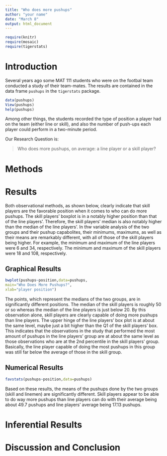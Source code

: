 ---
title: "Who does more pushups"
author: "your name"
date: "March 8"
output: html_document
---

```{r include=FALSE}
require(knitr)
require(mosaic)
require(tigerstats)
```
<!-- We recommend you use git branches -- create a separate branch for each major section i.e. Introduction, Methods, Results, Inferential Results, and Discussion and Conclusions - leave the YAML block untouched until the final merge where you put in your own name !-->

# Introduction

Several years ago some MAT 111 students who were on the footbal team conducted a study of their team-mates.  The results are contained in the data frame `pushups` in the `tigerstats` package.

```{r eval=FALSE}
data(pushups)
View(pushups)
help(pushups)
```

Among other things, the students recorded the type of position a player had on the team (either line or skill), and also the number of push-ups each player could perform in a two-minute period.


Our Research Question is:

  >Who does more pushups, on average: a line player or a skill player?


# Methods
<!--Decide on your methods:  use "variable analysis" or other appropriate descriptors.  Make sure to choose at least one graphical method and at least one numerical method.!-->






# Results
<!--You have both graphical and numerical methods, so you will have both graphical and numerical results to consider.!-->

Both observational methods, as shown below, clearly indicate that skill players are the favorable position when it comes to who can do more pushups. The skill players' boxplot is in a notably higher position than that of the line players'. Therefore, the skill players' median is also notably higher than the median of the line players'. In thw variable analysis of the two groups and their pushup capabolites, their minimums, maximums, as well as their means are remarkably different, with all of those of the skill players being higher. For example, the minimum and maximum of the line players were 6 and 34, respectively. The minimum and maximum of the skill players were 18 and 108, respectively. 

## Graphical Results
<!--Your graph should have a good title, and axes should be labled as needed.  Discuss your graphical results, showing how they answer the research question.  Use specific features of the graph in your discussion.!-->
```{r}
bwplot(pushups~position,data=pushups,
main="Who Does More Pushups?",
xlab="player position")
```
  
   The points, which represent the medians of the two groups, are in significantly different positions. The median of the skill players is roughly 50 or so whereas the median of the line players is just below 20. By this observation alone, skill players are clearly capable of doing more pushups than line players. The upper hinge of the line players' box plot is at about the same level, maybe just a bit higher than the Q1 of the skill players' box. This indicates that the observations in the study that performed the most amount of pushups in the line players' group are at about the same level as those observations who are at the 2nd percentile in the skill players' group. Basically, the line player capable of doing the most pushups in this group was still far below the average of those in the skill group. 

## Numerical Results
<!--Numerical results go here. Use the numerical results to describe the patterns if any that exist in the data as focused toward the research question!-->
```{r}
favstats(pushups~position,data=pushups)
```
Based on these results, the means of the pushups done by the two groups (skill and linemen) are significantly different. Skill players appear to be able to do way more pushups than line players can do with their average being about 49.7 pushups and line players' average being 17.13 pushups. 

# Inferential Results
<!--State hypothesis clearly.  Make sure your discussion of the inferential test covers all the aspects that the test output produces, such as test statistic, p-value etc.  Make a decision about the null hypothesis, explain the assumptions on which the selected test/procedure was based, and why the chosen procedure satisfys the assumptions and is appropriate to answer the research question!-->


# Discussion and Conclusion
<!--State your overall conclusion.  This is also a good place to mention other Research Questions that came to mind as you were carrying out this study.!-->

